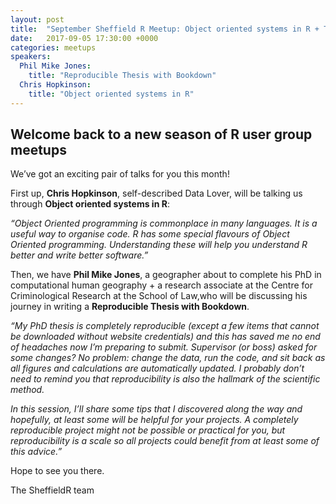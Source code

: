```yaml
---
layout: post
title:  "September Sheffield R Meetup: Object oriented systems in R + The Reproducible Thesis w/ Bookdown"
date:   2017-09-05 17:30:00 +0000
categories: meetups
speakers:
  Phil Mike Jones:
    title: "Reproducible Thesis with Bookdown"
  Chris Hopkinson:
    title: "Object oriented systems in R"
---
```


## Welcome back to a new season of R user group meetups

We've got an exciting pair of talks for you this month!

<!--more-->

First up, **Chris Hopkinson**, self-described Data Lover, will be talking us through **Object oriented systems in R**:

_"Object Oriented programming is commonplace in many languages. It is a useful way to organise code. R has some special flavours of Object Oriented programming. Understanding these will help you understand R better and write better software."_

Then, we have **Phil Mike Jones**, a geographer about to complete his PhD in computational human geography + a research associate at the Centre for Criminological Research at the School of Law,who will be discussing his journey in writing a **Reproducible Thesis with Bookdown**.

_"My PhD thesis is completely reproducible (except a few items that cannot be downloaded without website credentials) and this has saved me no end of headaches now I'm preparing to submit. Supervisor (or boss) asked for some changes? No problem: change the data, run the code, and sit back as all figures and calculations are automatically updated. I probably don't need to remind you that reproducibility is also the hallmark of the scientific method._

_In this session, I'll share some tips that I discovered along the way and hopefully, at least some will be helpful for your projects. A completely reproducible project might not be possible or practical for you, but reproducibility is a scale so all projects could benefit from at least some of this advice."_

Hope to see you there.

The SheffieldR team
